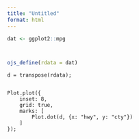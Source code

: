 ```yaml
---
title: "Untitled"
format: html
---
```


```r
dat <- ggplot2::mpg



ojs_define(rdata = dat)
```

```ojs
d = transpose(rdata);


Plot.plot({
    inset: 8,
    grid: true,
    marks: [
        Plot.dot(d, {x: "hwy", y: "cty"})
    ]
});
```